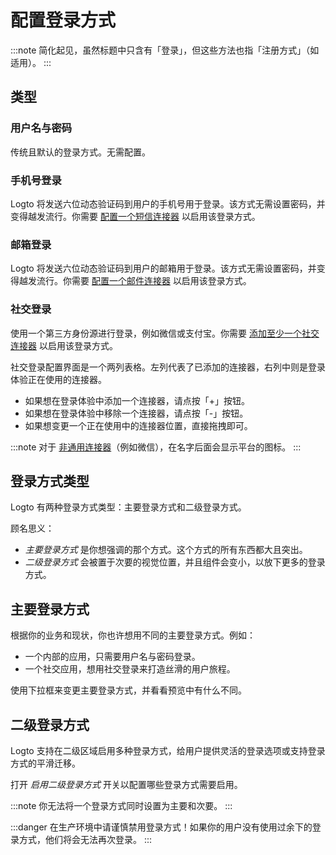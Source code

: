 
# 配置登录方式

:::note
简化起见，虽然标题中只含有「登录」，但这些方法也指「注册方式」（如适用）。
:::

<SaveChanges />

## 类型

### 用户名与密码

传统且默认的登录方式。无需配置。

### 手机号登录

Logto 将发送六位动态验证码到用户的手机号用于登录。该方式无需设置密码，并变得越发流行。你需要 [配置一个短信连接器](../../tutorials/get-started/enable-passcode-sign-in.mdx) 以启用该登录方式。

### 邮箱登录

Logto 将发送六位动态验证码到用户的邮箱用于登录。该方式无需设置密码，并变得越发流行。你需要 [配置一个邮件连接器](../../tutorials/get-started/enable-passcode-sign-in.mdx) 以启用该登录方式。

### 社交登录

使用一个第三方身份源进行登录，例如微信或支付宝。你需要 [添加至少一个社交连接器](../../tutorials/get-started/enable-social-sign-in.mdx) 以启用该登录方式。

社交登录配置界面是一个两列表格。左列代表了已添加的连接器，右列中则是登录体验正在使用的连接器。

- 如果想在登录体验中添加一个连接器，请点按「+」按钮。
- 如果想在登录体验中移除一个连接器，请点按「-」按钮。
- 如果想变更一个正在使用中的连接器位置，直接拖拽即可。

:::note
对于 [非通用连接器](../../references/connectors/README.mdx#platform)（例如微信），在名字后面会显示平台的图标。
:::

## 登录方式类型

Logto 有两种登录方式类型：主要登录方式和二级登录方式。

顾名思义：

- _主要登录方式_ 是你想强调的那个方式。这个方式的所有东西都大且突出。
- _二级登录方式_ 会被置于次要的视觉位置，并且组件会变小，以放下更多的登录方式。

## 主要登录方式

根据你的业务和现状，你也许想用不同的主要登录方式。例如：

- 一个内部的应用，只需要用户名与密码登录。
- 一个社交应用，想用社交登录来打造丝滑的用户旅程。

使用下拉框来变更主要登录方式，并看看预览中有什么不同。

## 二级登录方式

Logto 支持在二级区域启用多种登录方式，给用户提供灵活的登录选项或支持登录方式的平滑迁移。

打开 _启用二级登录方式_ 开关以配置哪些登录方式需要启用。

:::note
你无法将一个登录方式同时设置为主要和次要。
:::

:::danger
在生产环境中请谨慎禁用登录方式！如果你的用户没有使用过余下的登录方式，他们将会无法再次登录。
:::
